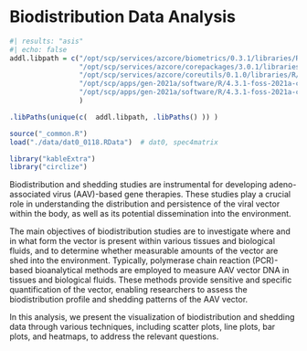 # Biodistribution Data Analysis {#sec-biodist-analysis}

```r
#| results: "asis"
#| echo: false
addl.libpath = c("/opt/scp/services/azcore/biometrics/0.3.1/libraries/R/4.3.1" , 
                 "/opt/scp/services/azcore/corepackages/3.0.1/libraries/R/4.3.1",
                 "/opt/scp/services/azcore/coreutils/0.1.0/libraries/R/4.3.1" ,     
                 "/opt/scp/apps/gen-2021a/software/R/4.3.1-foss-2021a-core/lib64/R/site-library",
                 "/opt/scp/apps/gen-2021a/software/R/4.3.1-foss-2021a-core/lib64/R/library"
                 )

.libPaths(unique(c(  addl.libpath, .libPaths() )) )

source("_common.R")
load("./data/dat0_0118.RData")  # dat0, spec4matrix

library("kableExtra")
library("circlize")

```

Biodistribution and shedding studies are instrumental for developing adeno-associated virus (AAV)-based gene therapies. These studies play a crucial role in understanding the distribution and persistence of the viral vector within the body, as well as its potential dissemination into the environment.

The main objectives of biodistribution studies are to investigate where and in what form the vector is present within various tissues and biological fluids, and to determine whether measurable amounts of the vector are shed into the environment. Typically, polymerase chain reaction (PCR)-based bioanalytical methods are employed to measure AAV vector DNA in tissues and biological fluids. These methods provide sensitive and specific quantification of the vector, enabling researchers to assess the biodistribution profile and shedding patterns of the AAV vector.

In this analysis, we present the visualization of biodistribution and shedding data through various techniques, including scatter plots, line plots, bar plots, and heatmaps, to address the relevant questions.
